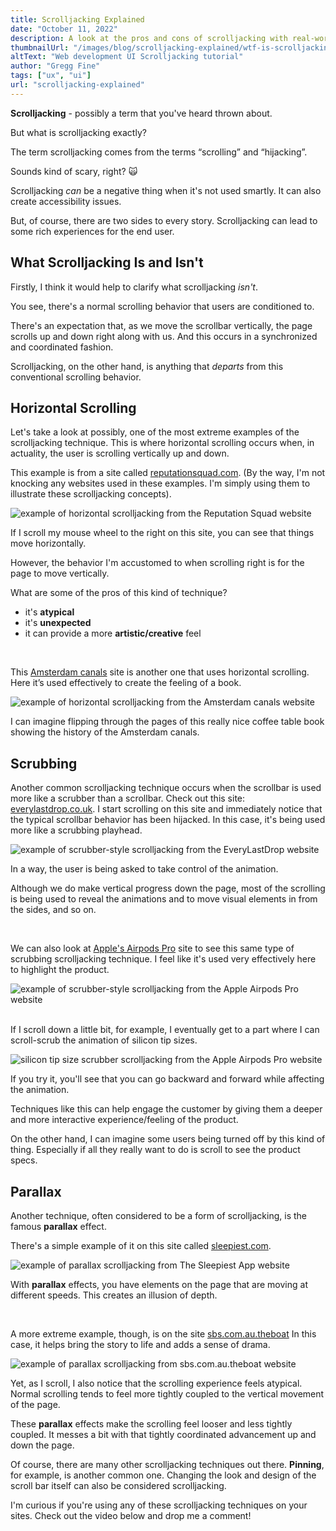 ```yaml
---
title: Scrolljacking Explained
date: "October 11, 2022"
description: A look at the pros and cons of scrolljacking with real-world website examples.
thumbnailUrl: "/images/blog/scrolljacking-explained/wtf-is-scrolljacking-tutorial.jpg"
altText: "Web development UI Scrolljacking tutorial"
author: "Gregg Fine"
tags: ["ux", "ui"]
url: "scrolljacking-explained"
---
```


**Scrolljacking** - possibly a term that you've heard thrown about.

But what is scrolljacking exactly?

The term scrolljacking comes from
the terms “scrolling” and “hijacking”.

Sounds kind of scary, right? 🙀

Scrolljacking _can_ be a negative thing when it's not used smartly.
It can also create accessibility issues.

But, of course, there are two sides to every story.
Scrolljacking can lead to some rich experiences for the end user.

## What Scrolljacking Is and Isn't

Firstly, I think it would help to clarify what scrolljacking _isn't_.

You see, there's a normal scrolling behavior that users are conditioned to.

There's an expectation that, as we move the scrollbar vertically, the page scrolls up and down right along with us. And this occurs in a synchronized and coordinated fashion.

Scrolljacking, on the other hand, is anything that _departs_ from this
conventional scrolling behavior.

## Horizontal Scrolling

Let's take a look at possibly, one of the most extreme examples of the scrolljacking technique.
This is where horizontal scrolling occurs when, in actuality, the user is scrolling vertically up and down.

This example is from a site called [reputationsquad.com](https://www.reputationsquad.com/).
(By the way, I'm not knocking any websites used in these examples. I'm simply using them to illustrate these scrolljacking concepts).

<Image
  src="./images/blog/scrolljacking-explained/reputation-squad.png"
  width={2592}
  height={1232}
  layout="responsive"
  alt="example of horizontal scrolljacking from the Reputation Squad website"
/>

If I scroll my mouse wheel to the right on this site, you can see that things move horizontally.

However, the behavior I'm accustomed to when scrolling right is for the page to move vertically.

What are some of the pros of this kind of technique?

- it's **atypical**
- it's **unexpected**
- it can provide a more **artistic/creative** feel

<br />

This [Amsterdam canals](https://canals-amsterdam.nl/) site is another one that uses horizontal scrolling.
Here it’s used effectively to create the feeling of a book.

<Image
  src="./images/blog/scrolljacking-explained/amsterdam-canals.png"
  width={2874}
  height={1402}
  layout="responsive"
  alt="example of horizontal scrolljacking from the Amsterdam canals website"
/>

I can imagine flipping through the pages of this really nice coffee table book showing
the history of the Amsterdam canals.

## Scrubbing

Another common scrolljacking technique occurs when the scrollbar is used more like a scrubber than a scrollbar.
Check out this site: [everylastdrop.co.uk](http://everylastdrop.co.uk/).
I start scrolling on this site and immediately notice that the typical scrollbar behavior has been hijacked. In this case, it's being used more like a scrubbing playhead.

<Image
  src="./images/blog/scrolljacking-explained/every-last-drop.png"
  width={2582}
  height={1376}
  layout="responsive"
  alt="example of scrubber-style scrolljacking from the EveryLastDrop website"
/>

In a way, the user is being asked to take control of the animation.

Although we do make vertical progress down the page,
most of the scrolling is being used to reveal the animations and to
move visual elements in from the sides, and so on.

<br />

We can also look at [Apple's Airpods Pro](https://www.apple.com/airpods-pro/) site to see this same type of scrubbing scrolljacking technique.
I feel like it's used very effectively here to highlight the product.

<Image
  src="./images/blog/scrolljacking-explained/apple.png"
  width={2756}
  height={1322}
  layout="responsive"
  alt="example of scrubber-style scrolljacking from the Apple Airpods Pro website"
/>

<br />
If I scroll down a little bit, for example, I eventually get to a part where I can
scroll-scrub the animation of silicon tip sizes.

<Image
  src="./images/blog/scrolljacking-explained/apple-tips.png"
  width={2746}
  height={1292}
  layout="responsive"
  alt="silicon tip size scrubber scrolljacking from the Apple Airpods Pro website"
/>

If you try it, you'll see that you can go backward and forward while affecting the animation.

Techniques like this can help engage the customer by giving them a deeper and
more interactive experience/feeling of the product.

On the other hand, I can imagine some users being turned off by this kind of thing. Especially if all they really want to do is scroll to see the product specs.

## Parallax

Another technique, often considered to be a form of scrolljacking, is
the famous **parallax** effect.

There's a simple example of it on this site called [sleepiest.com](https://www.sleepiest.com/).

<Image
  src="./images/blog/scrolljacking-explained/sleepiest.png"
  width={2748}
  height={1372}
  layout="responsive"
  alt="example of parallax scrolljacking from The Sleepiest App website"
/>

With **parallax** effects, you have elements on the page that are moving at different
speeds. This creates an illusion of depth.

<br />

A more extreme example, though, is on the site [sbs.com.au.theboat](https://www.sbs.com.au/theboat/)
In this case, it helps bring the story to life and adds a sense of drama.

<Image
  src="./images/blog/scrolljacking-explained/the-boat.png"
  width={2756}
  height={1306}
  layout="responsive"
  alt="example of parallax scrolljacking from sbs.com.au.theboat website"
/>

Yet, as I scroll, I also notice that the scrolling experience feels atypical.
Normal scrolling tends to feel more tightly coupled to the vertical movement of the page.

These **parallax** effects make the scrolling feel looser and less
tightly coupled. It messes a bit with that tightly coordinated advancement up and down the page.

Of course, there are many other scrolljacking techniques out there.
**Pinning**, for example, is another common one.
Changing the look and design of the scroll bar itself can also be considered scrolljacking.

I'm curious if you're using any of these scrolljacking techniques on your
sites. Check out the video below and drop me a comment!

<YouTube
  id="Jy4mRR9ddb4"
  alt="scrolljacking explained video"
  imgSrc="./images/blog/scrolljacking-explained/scrolljacking-explained-video.jpg"
/>
